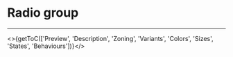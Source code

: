 

<Meta title="UI Components/Radio/Radio Group [molecule]/Overview" />

# Radio group
---

<>{getToC(['Preview', 'Description', 'Zoning', 'Variants', 'Colors', 'Sizes', 'States', 'Behaviours'])}</>

<DesignRadioGroup />


